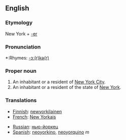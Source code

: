 ==English==

===Etymology===
New York + [[-er]]

===Pronunciation===
*:Rhymes: [[Rhymes:English:-ɔː(r)kə(r)|-ɔː(r)kə(r)]]

===Proper noun===
{{en-noun|New Yorker|New Yorkers}}
# An inhabitant or a resident of [[New York City]].
# An inhabitant or a resident of the state of [[New York]].

===Translations===
{{top}}
*[[Finnish]]: [[newyorkilainen]]
*[[French]]: [[New Yorkais]]
{{mid}}
* [[Russian]]: [[нью-йоркец]] {{m}}
*[[Spanish]]: [[neoyorkino]], [[neoyorquino]] ''m''
{{bottom}}